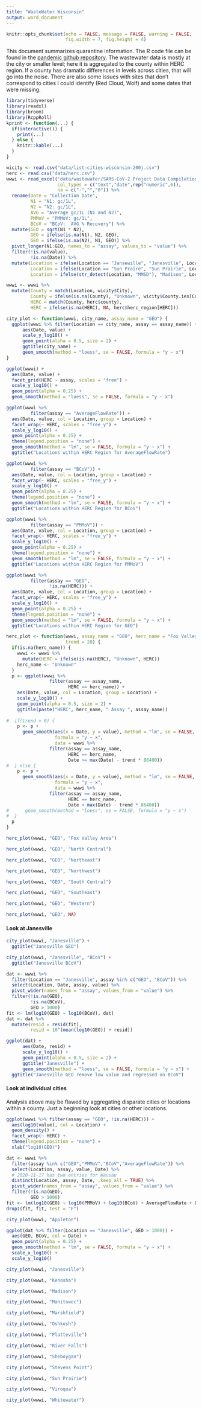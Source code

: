 ```yaml
---
title: "WasteWater Wisconsin"
output: word_document
---
```


```r
knitr::opts_chunk$set(echo = FALSE, message = FALSE, warning = FALSE,
                      fig.width = 7, fig.height = 4)
```

This document summarizes quarantine information. The R code file can be found in the [pandemic github repository](https://github.com/UW-Madison-DataScience/pandemic/blob/master/wastewaterWI.Rmd). The wastewater data is mostly at the city or smaller level; here it is aggregated to the county within HERC region. If a county has dramatic differences in levels across cities, that will go into the noise. There are also some issues with sites that don't correspond to cities I could identify (Red Cloud, Wolf) and some dates that were missing.

```r
library(tidyverse)
library(readxl)
library(broom)
library(RcppRoll)
kprint <- function(...) {
  if(interactive()) {
    print(...)
  } else {
    knitr::kable(...)
  }
}
```

```r
wicity <- read.csv("data/list-cities-wisconsin-200j.csv")
herc <- read.csv("data/herc.csv")
wwwi <- read_excel("data/wastewater/SARS-CoV-2 Project Data Compilation TO DHS w BCOV 201208.xlsx", 
                   col_types = c("text","date",rep("numeric",6)),
                   na = c("-","","0")) %>%
  rename(Date = "Collection Date",
         N1 = "N1: gc/1L",
         N2 = "N2: gc/1L",
         AVG = "Average gc/1L (N1 and N2)",
         PMMoV = "PMMoV: gc/1L",
         BCoV = "BCoV:  AVG % Recovery") %>%
  mutate(GEO = sqrt(N1 * N2),
         GEO = ifelse(is.na(N1), N2, GEO),
         GEO = ifelse(is.na(N2), N1, GEO)) %>%
  pivot_longer(N1:GEO, names_to = "assay", values_to = "value") %>%
  filter(!is.na(value),
         !is.na(Date)) %>%
  mutate(Location = ifelse(Location == "Jansewille", "Janesville", Location),
         Location = ifelse(Location == "Sun Praire", "Sun Prairie", Location),
         Location = ifelse(str_detect(Location, "MMSD"), "Madison", Location))
```

```r
wwwi <- wwwi %>%
  mutate(County = match(Location, wicity$City),
         County = ifelse(is.na(County), "Unknown", wicity$County.ies[County]),
         HERC = match(County, herc$county),
         HERC = ifelse(is.na(HERC), NA, herc$herc_region[HERC]))
```

```r
city_plot <- function(wwwi, city_name, assay_name = "GEO") {
  ggplot(wwwi %>% filter(Location == city_name, assay == assay_name)) +
      aes(Date, value) +
      scale_y_log10() +
      geom_point(alpha = 0.5, size = 2) +
      ggtitle(city_name) + 
      geom_smooth(method = "loess", se = FALSE, formula = "y ~ x")
}
```

```r
ggplot(wwwi) +
  aes(Date, value) +
  facet_grid(HERC ~ assay, scales = "free") +
  scale_y_log10() +
  geom_point(alpha = 0.25) +
  geom_smooth(method = "loess", se = FALSE, formula = "y ~ x")
```

```r
ggplot(wwwi %>% 
         filter(assay == "AverageFlowRate")) +
  aes(Date, value, col = Location, group = Location) +
  facet_wrap(~ HERC, scales = "free_y") +
  scale_y_log10() +
  geom_point(alpha = 0.25) +
  theme(legend.position = "none") +
  geom_smooth(method = "lm", se = FALSE, formula = "y ~ x") +
  ggtitle("Locations within HERC Region for AverageFlowRate")
```

```r
ggplot(wwwi %>% 
         filter(assay == "BCoV")) +
  aes(Date, value, col = Location, group = Location) +
  facet_wrap(~ HERC, scales = "free_y") +
  scale_y_log10() +
  geom_point(alpha = 0.25) +
  theme(legend.position = "none") +
  geom_smooth(method = "lm", se = FALSE, formula = "y ~ x") +
  ggtitle("Locations within HERC Region for BCoV")
```

```r
ggplot(wwwi %>% 
         filter(assay == "PMMoV")) +
  aes(Date, value, col = Location, group = Location) +
  facet_wrap(~ HERC, scales = "free_y") +
  scale_y_log10() +
  geom_point(alpha = 0.25) +
  theme(legend.position = "none") +
  geom_smooth(method = "lm", se = FALSE, formula = "y ~ x") +
  ggtitle("Locations within HERC Region for PMMoV")
```

```r
ggplot(wwwi %>% 
         filter(assay == "GEO",
                !is.na(HERC))) +
  aes(Date, value, col = Location, group = Location) +
  facet_wrap(~ HERC, scales = "free_y") +
  scale_y_log10() +
  geom_point(alpha = 0.25) +
  theme(legend.position = "none") +
  geom_smooth(method = "lm", se = FALSE, formula = "y ~ x") +
  ggtitle("Locations within HERC Region for GEO")
```


```r
herc_plot <- function(wwwi, assay_name = "GEO", herc_name = "Fox Valley Area",
                      trend = 28) {
  if(is.na(herc_name)) {
    wwwi <- wwwi %>%
      mutate(HERC = ifelse(is.na(HERC), "Unknown", HERC))
    herc_name <- "Unknown"
  }
  p <- ggplot(wwwi %>%
                filter(assay == assay_name,
                       HERC == herc_name)) +
    aes(Date, value, col = Location, group = Location) +
    scale_y_log10() +
    geom_point(alpha = 0.5, size = 2) +
    ggtitle(paste("HERC", herc_name, " Assay ", assay_name))
  
#  if(trend > 0) {
    p <- p + 
      geom_smooth(aes(x = Date, y = value), method = "lm", se = FALSE, size = 2,
                  formula = "y ~ x",
                  data = wwwi %>%
                filter(assay == assay_name,
                       HERC == herc_name,
                       Date >= max(Date) - trend * 86400))
#  } else {
    p <- p +
      geom_smooth(aes(x = Date, y = value), method = "lm", se = FALSE, size = 2,
                  formula = "y ~ x",
                  data = wwwi %>%
                filter(assay == assay_name,
                       HERC == herc_name,
                       Date < max(Date) - trend * 86400))
#      geom_smooth(method = "loess", se = FALSE, formula = "y ~ x")
#  }
  p  
}
```

```r
herc_plot(wwwi, "GEO", "Fox Valley Area")
```

```r
herc_plot(wwwi, "GEO", "North Central")
```

```r
herc_plot(wwwi, "GEO", "Northeast")
```

```r
herc_plot(wwwi, "GEO", "Northwest")
```

```r
herc_plot(wwwi, "GEO", "South Central")
```

```r
herc_plot(wwwi, "GEO", "Southeast")
```

```r
herc_plot(wwwi, "GEO", "Western")
```

```r
herc_plot(wwwi, "GEO", NA)
```

#### Look at Janesville

```r
city_plot(wwwi, "Janesville") +
  ggtitle("Janesville GEO")
```

```r
city_plot(wwwi, "Janesville", "BCoV") +
  ggtitle("Janesville BCoV")
```

```r
dat <- wwwi %>%
  filter(Location == "Janesville", assay %in% c("GEO", "BCoV")) %>%
  select(Location, Date, assay, value) %>%
  pivot_wider(names_from = "assay", values_from = "value") %>%
  filter(!is.na(GEO),
         !is.na(BCoV),
         GEO > 1000)
fit <- lm(log10(GEO) ~ log10(BCoV), dat)
dat <- dat %>%
  mutate(resid = resid(fit),
         resid = 10^(mean(log10(GEO)) + resid))
```

```r
ggplot(dat) +
      aes(Date, resid) +
      scale_y_log10() +
      geom_point(alpha = 0.5, size = 2) +
      ggtitle("Janesville") + 
      geom_smooth(method = "loess", se = FALSE, formula = "y ~ x") +
  ggtitle("Janesville GEO remove low value and regressed on BCoV")
```

#### Look at individual cities

Analysis above may be flawed by aggregating disparate cities or locations within a county. Just a beginning look at cities or other locations.

```r
ggplot(wwwi %>% filter(assay == "GEO", !is.na(HERC))) +
  aes(log10(value), col = Location) +
  geom_density() +
  facet_wrap(~ HERC) +
  theme(legend.position = "none") +
  xlab("log10(GEO)")
```

```r
dat <- wwwi %>%
  filter(assay %in% c("GEO","PMMoV","BCoV","AverageFlowRate")) %>%
  select(Location, assay, value, Date) %>%
  # 2020-11-17 has two entries for Wausau
  distinct(Location, assay, Date, .keep_all = TRUE) %>%
  pivot_wider(names_from = "assay", values_from = "value") %>%
  filter(!is.na(GEO),
         GEO > 1000)
fit <- lm(log10(GEO) ~ log10(PMMoV) + log10(BCoV) + AverageFlowRate + Date * Location, dat)
drop1(fit, fit, test = "F")
```

```r
city_plot(wwwi, "Appleton")
```

```r
ggplot(dat %>% filter(Location == "Janesville", GEO > 1000)) +
  aes(GEO, BCoV, col = Date) +
  geom_point(alpha = 0.25) +
  geom_smooth(method = "lm", se = FALSE, formula = "y ~ x") +
  scale_x_log10() +
  scale_y_log10()
```

```r
city_plot(wwwi, "Janesville")
```

```r
city_plot(wwwi, "Kenosha")
```

```r
city_plot(wwwi, "Madison")
```

```r
city_plot(wwwi, "Manitowoc")
```

```r
city_plot(wwwi, "Marshfield")
```

```r
city_plot(wwwi, "Oshkosh")
```

```r
city_plot(wwwi, "Platteville")
```

```r
city_plot(wwwi, "River Falls")
```

```r
city_plot(wwwi, "Sheboygan")
```

```r
city_plot(wwwi, "Stevens Point")
```

```r
city_plot(wwwi, "Sun Prairie")
```

```r
city_plot(wwwi, "Viroqua")
```

```r
city_plot(wwwi, "Whitewater")
```


